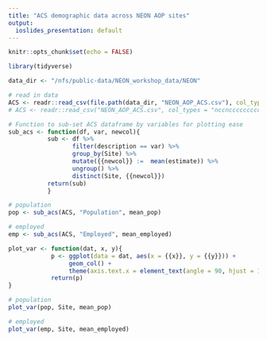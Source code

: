 ```yaml
---
title: "ACS demographic data across NEON AOP sites"
output: 
  ioslides_presentation: default
---
```


```r
knitr::opts_chunk$set(echo = FALSE)

library(tidyverse)

data_dir <- "/nfs/public-data/NEON_workshop_data/NEON"

# read in data
ACS <- readr::read_csv(file.path(data_dir, "NEON_AOP_ACS.csv"), col_types = "nccnccccccccc") # ACS data
# ACS <- readr::read_csv("NEON_AOP_ACS.csv", col_types = "nccnccccccccc") # ACS data
```

```r
# Function to sub-set ACS dataframe by variables for plotting ease
sub_acs <- function(df, var, newcol){
           sub <- df %>% 
                  filter(description == var) %>% 
                  group_by(Site) %>% 
                  mutate({{newcol}} :=  mean(estimate)) %>% 
                  ungroup() %>% 
                  distinct(Site, {{newcol}})
           return(sub)
           }

# population
pop <- sub_acs(ACS, "Population", mean_pop)

# employed
emp <- sub_acs(ACS, "Employed", mean_employed)

```


```r
plot_var <- function(dat, x, y){
            p <- ggplot(data = dat, aes(x = {{x}}, y = {{y}})) +
                 geom_col() + 
                 theme(axis.text.x = element_text(angle = 90, hjust = 1, vjust = 0.5))
            return(p)
}
```

```r
# population
plot_var(pop, Site, mean_pop)
```

```r
# employed
plot_var(emp, Site, mean_employed)
```

```r

```

```r

```